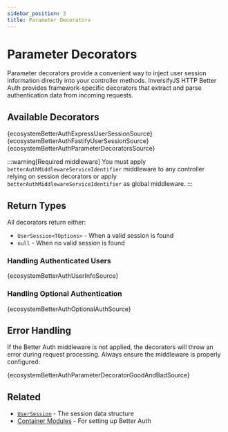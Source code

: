 ```yaml
---
sidebar_position: 3
title: Parameter Decorators
---
```


# Parameter Decorators

Parameter decorators provide a convenient way to inject user session information directly into your controller methods. InversifyJS HTTP Better Auth provides framework-specific decorators that extract and parse authentication data from incoming requests.

## Available Decorators

<Tabs>
  <TabItem value="express" label="Express & Express 4">
    <CodeBlock language="typescript">{ecosystemBetterAuthExpressUserSessionSource}</CodeBlock>
  </TabItem>
  <TabItem value="fastify" label="Fastify">
    <CodeBlock language="typescript">{ecosystemBetterAuthFastifyUserSessionSource}</CodeBlock>
  </TabItem>
  <TabItem value="hono" label="Hono">
    <CodeBlock language="typescript">{ecosystemBetterAuthParameterDecoratorsSource}</CodeBlock>
  </TabItem>
</Tabs>

:::warning[Required middleware]
You must apply `betterAuthMiddlewareServiceIdentifier` middleware to any controller relying on session decorators or apply `betterAuthMiddlewareServiceIdentifier` as global middleware.
:::

## Return Types

All decorators return either:
- `UserSession<TOptions>` - When a valid session is found
- `null` - When no valid session is found

### Handling Authenticated Users

<CodeBlock language="typescript">{ecosystemBetterAuthUserInfoSource}</CodeBlock>

### Handling Optional Authentication

<CodeBlock language="typescript">{ecosystemBetterAuthOptionalAuthSource}</CodeBlock>

## Error Handling

If the Better Auth middleware is not applied, the decorators will throw an error during request processing. Always ensure the middleware is properly configured:

<CodeBlock language="typescript">{ecosystemBetterAuthParameterDecoratorGoodAndBadSource}</CodeBlock>

## Related

- [`UserSession`](../user-session) - The session data structure
- [Container Modules](../container-modules) - For setting up Better Auth
